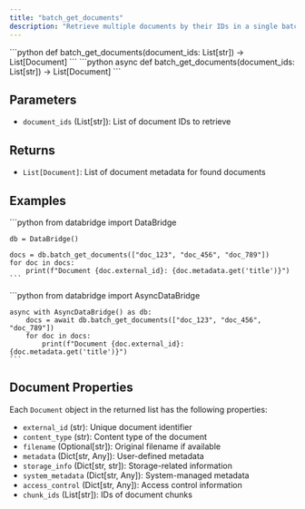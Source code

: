 ```yaml
---
title: "batch_get_documents"
description: "Retrieve multiple documents by their IDs in a single batch operation"
---
```


<Tabs>
  <Tab title="Sync">
    ```python
    def batch_get_documents(document_ids: List[str]) -> List[Document]
    ```
  </Tab>
  <Tab title="Async">
    ```python
    async def batch_get_documents(document_ids: List[str]) -> List[Document]
    ```
  </Tab>
</Tabs>

## Parameters

- `document_ids` (List[str]): List of document IDs to retrieve

## Returns

- `List[Document]`: List of document metadata for found documents

## Examples

<Tabs>
  <Tab title="Sync">
    ```python
    from databridge import DataBridge
    
    db = DataBridge()
    
    docs = db.batch_get_documents(["doc_123", "doc_456", "doc_789"])
    for doc in docs:
        print(f"Document {doc.external_id}: {doc.metadata.get('title')}")
    ```
  </Tab>
  <Tab title="Async">
    ```python
    from databridge import AsyncDataBridge
    
    async with AsyncDataBridge() as db:
        docs = await db.batch_get_documents(["doc_123", "doc_456", "doc_789"])
        for doc in docs:
            print(f"Document {doc.external_id}: {doc.metadata.get('title')}")
    ```
  </Tab>
</Tabs>

## Document Properties

Each `Document` object in the returned list has the following properties:

- `external_id` (str): Unique document identifier
- `content_type` (str): Content type of the document
- `filename` (Optional[str]): Original filename if available
- `metadata` (Dict[str, Any]): User-defined metadata
- `storage_info` (Dict[str, str]): Storage-related information
- `system_metadata` (Dict[str, Any]): System-managed metadata
- `access_control` (Dict[str, Any]): Access control information
- `chunk_ids` (List[str]): IDs of document chunks 